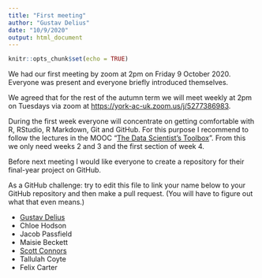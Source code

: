 ```yaml
---
title: "First meeting"
author: "Gustav Delius"
date: "10/9/2020"
output: html_document
---
```


```r
knitr::opts_chunk$set(echo = TRUE)
```

We had our first meeting by zoom at 2pm on Friday 9 October 2020. Everyone was
present and everyone briefly introduced themselves.

We agreed that for the rest of the autumn term we will meet weekly at 2pm on Tuesdays via zoom at <https://york-ac-uk.zoom.us/j/5277386983>.

During the first week everyone will concentrate on getting comfortable with R, RStudio, R Markdown, Git and GitHub. For this purpose I recommend to follow the lectures in the MOOC "[The Data Scientist's Toolbox](https://www.coursera.org/learn/data-scientists-tools)". From this we only need weeks 2 and 3 and the first section of week 4.

Before next meeting I would like everyone to create a repository for their final-year project on GitHub. 

As a GitHub challenge: try to edit this file to link your name below to your GitHub repository and then make a pull request. (You will have to figure out what that even means.)

-   [Gustav Delius](https://github.com/gustavdelius/fisheries-data-analysis)
-   Chloe Hodson
-   Jacob Passfield
-   Maisie Beckett
-   [Scott Connors](https://github.com/Scott-Connors/3rd-Year-Project)
-   Tallulah Coyte
-   Felix Carter
